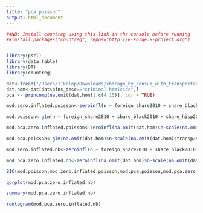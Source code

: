 ```yaml
---
title: "pca poisson"
output: html_document
---
```


```r
##NB: Install countreg using this link in the console before running
##install.packages("countreg", repos="http://R-Forge.R-project.org")


library(pscl)
library(data.table)
library(DT)
library(countreg)

dat<-fread("/Users/11kolop/Downloads/chicago_by_census_with_transportation (1).csv")
dat.hom<-dat[dat$ofns_desc=="criminal homicide",]
pca <- princomp(na.omit(dat.hom)[,c(4:15)], cor = TRUE)

mod.zero.inflated.poisson<-zeroinfl(n ~ foreign_share2010 + share_black2010 + share_hisp2010 + singleparent_share2010+mail_return_rate2010 + scale(transp/sqmi), data = na.omit(dat.hom),dist="poisson")

mod.poisson<-glm(n ~ foreign_share2010 + share_black2010 + share_hisp2010 + singleparent_share2010+mail_return_rate2010 + scale(transp/sqmi), data = na.omit(dat.hom),family="poisson")

mod.pca.zero.inflated.poisson<-zeroinfl(na.omit(dat.hom)$n~scale(na.omit(dat.hom)$transp/na.omit(dat.hom)$sqmi)+pca$scores[,1] + pca$scores[,2]+pca$scores[,3] + pca$scores[,4],dist="poisson")

mod.pca.poisson<-glm(na.omit(dat.hom)$n~scale(na.omit(dat.hom)$transp/na.omit(dat.hom)$sqmi)+pca$scores[,1] + pca$scores[,2]+pca$scores[,3] + pca$scores[,4],family="poisson")

mod.zero.inflated.nb<-zeroinfl(n ~ foreign_share2010 + share_black2010 + share_hisp2010 + singleparent_share2010+mail_return_rate2010 + scale(transp/sqmi), data = na.omit(dat.hom),dist="negbin")

mod.pca.zero.inflated.nb<-zeroinfl(na.omit(dat.hom)$n~scale(na.omit(dat.hom)$transp/na.omit(dat.hom)$sqmi)+pca$scores[,1] + pca$scores[,2]+pca$scores[,3] + pca$scores[,4],dist="negbin")

BIC(mod.poisson,mod.zero.inflated.poisson,mod.pca.poisson,mod.pca.zero.inflated.poisson,mod.zero.inflated.nb,mod.pca.zero.inflated.nb)

qqrplot(mod.pca.zero.inflated.nb)

summary(mod.pca.zero.inflated.nb)

rootogram(mod.pca.zero.inflated.nb)

```
